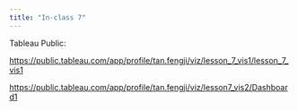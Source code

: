 ```yaml
---
title: "In-class 7"
---
```


Tableau Public:

<https://public.tableau.com/app/profile/tan.fengji/viz/lesson_7_vis1/lesson_7_vis1>

<https://public.tableau.com/app/profile/tan.fengji/viz/lesson7_vis2/Dashboard1>
